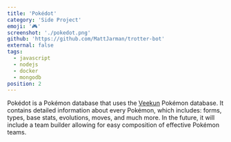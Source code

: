 ```yaml
---
title: 'Pokédot'
category: 'Side Project'
emoji: '🎮'
screenshot: './pokedot.png'
github: 'https://github.com/MattJarman/trotter-bot'
external: false
tags:
  - javascript
  - nodejs
  - docker
  - mongodb
position: 2
---
```


Pokédot is a Pokémon database that uses the [Veekun](https://github.com/veekun/pokedex) Pokémon database. It contains
detailed information about every Pokémon, which includes: forms, types, base stats, evolutions, moves, and much more.
In the future, it will include a team builder allowing for easy composition of effective Pokémon teams.
